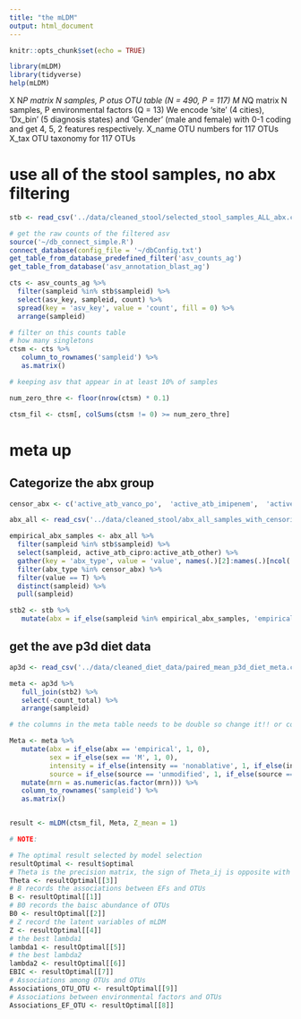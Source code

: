 ```yaml
---
title: "the mLDM"
output: html_document
---
```


```r
knitr::opts_chunk$set(echo = TRUE)
```

```r
library(mLDM)
library(tidyverse)
help(mLDM)
```

   X   N*P matrix  N samples, P otus  OTU table (N = 490, P = 117)
   M   N*Q matrix  N samples, P environmental factors (Q = 13)
       We encode 'site' (4 cities), 'Dx_bin' (5 diagnosis states) and 'Gender' (male and female) with 0-1 coding and get 4, 5, 2 features respectively.
   X_name  OTU numbers for 117 OTUs
   X_tax   OTU taxonomy for 117 OTUs
   
# use all of the stool samples, no abx filtering

```r
stb <- read_csv('../data/cleaned_stool/selected_stool_samples_ALL_abx.csv')

# get the raw counts of the filtered asv
source('~/db_connect_simple.R')
connect_database(config_file = '~/dbConfig.txt')
get_table_from_database_predefined_filter('asv_counts_ag')
get_table_from_database('asv_annotation_blast_ag')

cts <- asv_counts_ag %>% 
  filter(sampleid %in% stb$sampleid) %>% 
  select(asv_key, sampleid, count) %>% 
  spread(key = 'asv_key', value = 'count', fill = 0) %>% 
  arrange(sampleid)  
```
   
```r
# filter on this counts table
# how many singletons 
ctsm <- cts %>% 
   column_to_rownames('sampleid') %>% 
   as.matrix()

# keeping asv that appear in at least 10% of samples 

num_zero_thre <- floor(nrow(ctsm) * 0.1)

ctsm_fil <- ctsm[, colSums(ctsm != 0) >= num_zero_thre]
```

# meta up

## Categorize the abx group

```r
censor_abx <- c('active_atb_vanco_po',	'active_atb_imipenem',	'active_atb_meropenem',	'active_atb_ertapenem',		'active_atb_cefepime','active_atb_linezolid',	'active_atb_metro',	'active_atb_piptazo')

abx_all <- read_csv('../data/cleaned_stool/abx_all_samples_with_censoring_info.csv')

empirical_abx_samples <- abx_all %>% 
  filter(sampleid %in% stb$sampleid) %>% 
  select(sampleid, active_atb_cipro:active_atb_other) %>% 
  gather(key = 'abx_type', value = 'value', names(.)[2]:names(.)[ncol(.)]) %>% 
  filter(abx_type %in% censor_abx) %>% 
  filter(value == T) %>% 
  distinct(sampleid) %>% 
  pull(sampleid)

stb2 <- stb %>% 
   mutate(abx = if_else(sampleid %in% empirical_abx_samples, 'empirical', 'prophylactic'))
```

## get the ave p3d diet data

```r
ap3d <- read_csv('../data/cleaned_diet_data/paired_mean_p3d_diet_meta.csv')

meta <- ap3d %>% 
   full_join(stb2) %>% 
   select(-count_total) %>% 
   arrange(sampleid)  

# the columns in the meta table needs to be double so change it!! or code it~!!!

```

```r
Meta <- meta %>% 
   mutate(abx = if_else(abx == 'empirical', 1, 0),
          sex = if_else(sex == 'M', 1, 0),
          intensity = if_else(intensity == 'nonablative', 1, if_else(intensity == 'reduced', 2, 3)),
          source = if_else(source == 'unmodified', 1, if_else(source == 'cord', 2, 3))) %>% 
   mutate(mrn = as.numeric(as.factor(mrn))) %>% 
   column_to_rownames('sampleid') %>% 
   as.matrix()


result <- mLDM(ctsm_fil, Meta, Z_mean = 1)
```




```r

# NOTE:

# The optimal result selected by model selection
resultOptimal <- result$optimal
# Theta is the precision matrix, the sign of Theta_ij is opposite with the association between OTU-i and OTU-j
Theta <- resultOptimal[[3]]
# B records the associations between EFs and OTUs
B <- resultOptimal[[1]]
# B0 records the baisc abundance of OTUs
B0 <- resultOptimal[[2]]
# Z record the latent variables of mLDM
Z <- resultOptimal[[4]]
# the best lambda1
lambda1 <- resultOptimal[[5]]
# the best lambda2
lambda2 <- resultOptimal[[6]]
EBIC <- resultOptimal[[7]]
# Associations among OTUs and OTUs
Associations_OTU_OTU <- resultOptimal[[9]]
# Associations between environmental factors and OTUs
Associations_EF_OTU <- resultOptimal[[8]]


```



